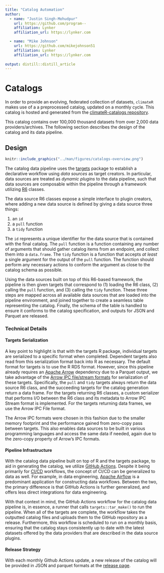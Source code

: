```yaml
---
title: "Catalog Automation"
author:
  - name: "Justin Singh-Mohudpur"
    url: https://github.com/program--
    affiliation: Lynker
    affiliation_url: https://lynker.com

  - name: "Mike Johnson"
    url: https://github.com/mikejohnson51
    affiliation: Lynker
    affiliation_url: https://lynker.com
  
output: distill::distill_article
---
```


# Catalogs

In order to provide an evolving, federated collection of datasets, `climateR` makes use of a
a preprocessed catalog, updated on a monthly cycle. This catalog is hosted and generated from
the [climateR-catalogs repository](https://github.com/mikejohnson51/climateR-catalogs).

This catalog contains over 100,000 thousand datasets from over 2,000 data providers/archives.
The following section describes the design of the catalog and its data pipeline.

## Design

```r
knitr::include_graphics("../man/figures/catalogs-overview.png")
```

The catalog data pipeline uses the [targets](https://docs.ropensci.org/targets/) package to establish
a declarative workflow using *data sources* as target creators. In particular, data sources are 
treated as *dynamic plugins* to the data pipeline, such that data sources are composable within the pipeline
through a framework utilizing [R6](https://r6.r-lib.org/index.html) classes.

The data source R6 classes expose a simple interface to plugin creators, where adding a new data source
is defined by giving a data source three things:

1. an `id`
2. a `pull` function
3. a `tidy` function

The `id` represents a unique identifier for the data source that is contained with the final catalog.
The `pull` function is a function containing any number of arguments that should gather catalog items
from an endpoint, and collect them into a `data.frame`. The `tidy` function is a function that accepts
*at least* a single argument for the output of the `pull` function. The function should perform any
necessary actions to conform the argument as close to the catalog schema as possible.

Using the data sources built on top of this R6-based framework, the pipeline is then given targets that
correspond to (1) loading the R6 class, (2) calling the `pull` function, and (3) calling the `tidy` function.
These three steps are mapped across all available data sources that are loaded into the pipeline environment,
and joined together to create a seamless table representing the catalog. Finally, the schema of the table is
handled to ensure it conforms to the catalog specification, and outputs for JSON and Parquet are released.

### Technical Details


#### Targets Serialization

A key point to highlight is that with the targets R package, individual targets are serialized to a specific
format when completed. Dependent targets also read from this serialization format back into R as necessary.
The default format for targets is to use the R RDS format. However, since this pipeline already requires an
[Apache Arrow](https://arrow.apache.org/) dependency due to a Parquet output, we take advantage of the
[Arrow IPC file/stream formats](https://arrow.apache.org/docs/python/ipc.html) for serialization of these targets.
Specifically, the `pull` and `tidy` targets always return the data source R6 class, and the succeeding targets for
the catalog generation return a data frame. For the targets returning R6 classes, a custom serializer that performs
I/O between the R6 class and its metadata to Arrow IPC Stream format is implemented. For the targets returning data frames,
we use the Arrow IPC File format.

The Arrow IPC formats were chosen in this fashion due to the smaller memory footprint and the performance
gained from zero-copy pass between targets. This also enables data sources to be built in various programming
languages and access the same data if needed, again due to the zero-copy property of Arrow's IPC formats.

#### Pipeline Infrastructure

With the catalog data pipeline built on top of R and the targets package, to aid in generating the catalog,
we utilize [GitHub Actions](https://github.com/features/actions). Despite it being primarily for
[CI/CD](https://en.wikipedia.org/wiki/CI/CD) workflows, the concept of CI/CD can be generalized to data as well.
For example, in data engineering, [Apache Airflow](https://airflow.apache.org/) is a predominant application for
constructing data workflows. Between the two, the primary difference is that GitHub Actions is further generalized,
and offers less direct integrations for data engineering.

With that context in mind, the GitHub Actions workflow for the catalog data pipeline is, in essence, a runner that
calls `targets::tar_make()` to run the pipeline. When all of the targets are complete, the workflow takes the outputted
catalog files and uploads them to the GitHub repository as a release. Furthermore, this workflow is scheduled to run on
a monthly basis, ensuring that the catalog stays consistently up to date with the latest datasets offered by the data providers
that are described in the data source plugins.

#### Release Strategy

With each monthly Github Actions update, a new release of the catalog will be provided in JSON and parquet formats at the [release page](https://github.com/mikejohnson51/climateR-catalogs/releases/latest/download/).

